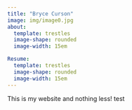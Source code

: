 ```yaml
---
title: "Bryce Curson"
image: img/image0.jpg
about: 
  template: trestles
  image-shape: rounded
  image-width: 15em

Resume: 
  template: trestles
  image-shape: rounded
  image-width: 15em    
---
```


This is my website and nothing less!
test
